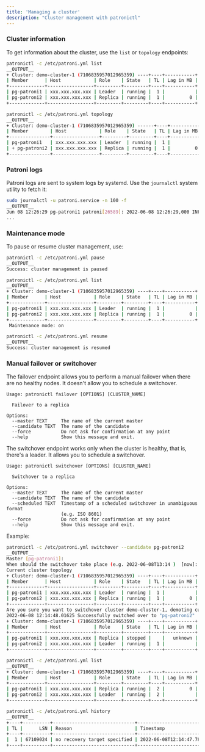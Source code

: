 ```yaml
---
title: 'Managing a cluster'
description: "Cluster management with patronictl"
---
```


### Cluster information

To get information about the cluster, use the `list` or `topology` endpoints:

```bash
patronictl -c /etc/patroni.yml list
__OUTPUT__ 
+ Cluster: demo-cluster-1 (7106835957012965359) ----+----+-----------+
| Member      | Host            | Role    | State   | TL | Lag in MB |
+-------------+-----------------+---------+---------+----+-----------+
| pg-patroni1 | xxx.xxx.xxx.xxx | Leader  | running |  1 |           |
| pg-patroni2 | xxx.xxx.xxx.xxx | Replica | running |  1 |         0 |
+-------------+-----------------+---------+---------+----+-----------+
```

```bash
patronictl -c /etc/patroni.yml topology
__OUTPUT__
+ Cluster: demo-cluster-1 (7106835957012965359) ------+----+-----------+
| Member        | Host            | Role    | State   | TL | Lag in MB |
+---------------+-----------------+---------+---------+----+-----------+
| pg-patroni1   | xxx.xxx.xxx.xxx | Leader  | running |  1 |           |
| + pg-patroni2 | xxx.xxx.xxx.xxx | Replica | running |  1 |         0 |
+---------------+-----------------+---------+---------+----+-----------+
```

### Patroni logs

Patroni logs are sent to system logs by systemd. Use the `journalctl` system utility to fetch it:

```bash
sudo journalctl -u patroni.service -n 100 -f
__OUTPUT__
Jun 08 12:26:29 pg-patroni1 patroni[26589]: 2022-06-08 12:26:29,000 INFO: no action. I am (pg-patroni1), a secondary, and following a leader (pg-patroni2)
...
```

### Maintenance mode

To pause or resume cluster management, use:

```bash
patronictl -c /etc/patroni.yml pause
__OUTPUT__
Success: cluster management is paused
```

```bash
patronictl -c /etc/patroni.yml list
__OUTPUT__
+ Cluster: demo-cluster-1 (7106835957012965359) ----+----+-----------+
| Member      | Host            | Role    | State   | TL | Lag in MB |
+-------------+-----------------+---------+---------+----+-----------+
| pg-patroni1 | xxx.xxx.xxx.xxx | Leader  | running |  1 |           |
| pg-patroni2 | xxx.xxx.xxx.xxx | Replica | running |  1 |         0 |
+-------------+-----------------+---------+---------+----+-----------+
 Maintenance mode: on
```

```bash
patronictl -c /etc/patroni.yml resume
__OUTPUT__
Success: cluster management is resumed
```

### Manual failover or switchover

The failover endpoint allows you to perform a manual failover when there are no healthy nodes. It doesn't allow you to schedule a switchover.

```text
Usage: patronictl failover [OPTIONS] [CLUSTER_NAME]

  Failover to a replica

Options:
  --master TEXT     The name of the current master
  --candidate TEXT  The name of the candidate
  --force           Do not ask for confirmation at any point
  --help            Show this message and exit.
```

The switchover endpoint works only when the cluster is healthy, that is, there's a leader. It allows you to schedule a switchover.

```text
Usage: patronictl switchover [OPTIONS] [CLUSTER_NAME]

  Switchover to a replica

Options:
  --master TEXT     The name of the current master
  --candidate TEXT  The name of the candidate
  --scheduled TEXT  Timestamp of a scheduled switchover in unambiguous format
                    (e.g. ISO 8601)
  --force           Do not ask for confirmation at any point
  --help            Show this message and exit.
```

Example:

```bash
patronictl -c /etc/patroni.yml switchover --candidate pg-patroni2
__OUTPUT__
Master [pg-patroni1]: 
When should the switchover take place (e.g. 2022-06-08T13:14 )  [now]: 
Current cluster topology
+ Cluster: demo-cluster-1 (7106835957012965359) ----+----+-----------+
| Member      | Host            | Role    | State   | TL | Lag in MB |
+-------------+-----------------+---------+---------+----+-----------+
| pg-patroni1 | xxx.xxx.xxx.xxx | Leader  | running |  1 |           |
| pg-patroni2 | xxx.xxx.xxx.xxx | Replica | running |  1 |         0 |
+-------------+-----------------+---------+---------+----+-----------+
Are you sure you want to switchover cluster demo-cluster-1, demoting current master pg-patroni1? [y/N]: y
2022-06-08 12:14:48.01625 Successfully switched over to "pg-patroni2"
+ Cluster: demo-cluster-1 (7106835957012965359) ----+----+-----------+
| Member      | Host            | Role    | State   | TL | Lag in MB |
+-------------+-----------------+---------+---------+----+-----------+
| pg-patroni1 | xxx.xxx.xxx.xxx | Replica | stopped |    |   unknown |
| pg-patroni2 | xxx.xxx.xxx.xxx | Leader  | running |  1 |           |
+-------------+-----------------+---------+---------+----+-----------+
```

```bash
patronictl -c /etc/patroni.yml list
__OUTPUT__
+ Cluster: demo-cluster-1 (7106835957012965359) ----+----+-----------+
| Member      | Host            | Role    | State   | TL | Lag in MB |
+-------------+-----------------+---------+---------+----+-----------+
| pg-patroni1 | xxx.xxx.xxx.xxx | Replica | running |  2 |         0 |
| pg-patroni2 | xxx.xxx.xxx.xxx | Leader  | running |  2 |           |
+-------------+-----------------+---------+---------+----+-----------+
```

```bash
patronictl -c /etc/patroni.yml history
__OUTPUT__
+----+----------+------------------------------+----------------------------------+-------------+
| TL |      LSN | Reason                       | Timestamp                        | New Leader  |
+----+----------+------------------------------+----------------------------------+-------------+
|  1 | 67109024 | no recovery target specified | 2022-06-08T12:14:47.785857+00:00 | pg-patroni2 |
+----+----------+------------------------------+----------------------------------+-------------+
```
